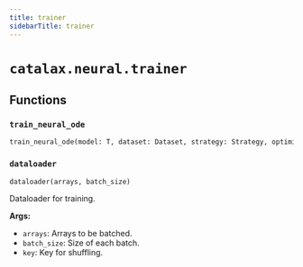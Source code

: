 ```yaml
---
title: trainer
sidebarTitle: trainer
---
```


# `catalax.neural.trainer`

## Functions

### `train_neural_ode` <sup><a href="https://github.com/JR-1991/Catalax/blob/master/catalax/neural/trainer.py#L29" target="_blank"><Icon icon="github" style="width: 14px; height: 14px;" /></a></sup>

```python
train_neural_ode(model: T, dataset: Dataset, strategy: Strategy, optimizer = optax.adabelief, validation_dataset: Optional[Dataset] = None, print_every: int = 100, log: Optional[str] = None, save_milestones: bool = False, milestone_dir: str = './milestones', weight_scale: float = 0.01, solver: Optional[Type[diffrax.AbstractSolver]] = None, seed: int = 420) -> T
```

### `dataloader` <sup><a href="https://github.com/JR-1991/Catalax/blob/master/catalax/neural/trainer.py#L306" target="_blank"><Icon icon="github" style="width: 14px; height: 14px;" /></a></sup>

```python
dataloader(arrays, batch_size)
```


Dataloader for training.

**Args:**
- `arrays`: Arrays to be batched.
- `batch_size`: Size of each batch.
- `key`: Key for shuffling.

